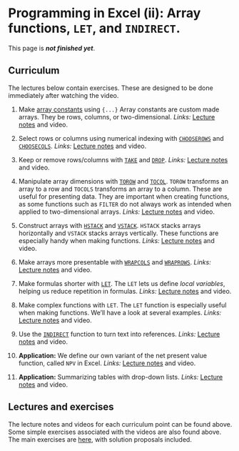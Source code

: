 # Programming in Excel (ii): Array functions, `LET`, and `INDIRECT`.

::: callout-important
This page is ***not finished yet***.
:::

## Curriculum

The lectures below contain exercises. These are designed to be done immediately after watching the video.

1. Make [array constants](https://exceljet.net/glossary/array-constant) using `{...}` Array constants are custom made arrays. They be rows, columns, or two-dimensional. *Links:* [Lecture notes](https://github.com/BI-DS/ELE-3915/blob/main/slides/lecture05/array_constants.xlsx) and video. 

2. Select rows or columns using numerical indexing with [`CHOOSEROWS`](https://exceljet.net/functions/chooserows-function) and [`CHOOSECOLS`](https://exceljet.net/functions/choosecols-function).  *Links:* [Lecture notes](https://github.com/BI-DS/ELE-3915/blob/main/slides/lecture05/choosecols_chooserows.xlsx)  and video. 

3. Keep or remove rows/columns with [`TAKE`](https://exceljet.net/functions/take-function) and [`DROP`](https://exceljet.net/functions/drop-function). *Links:* [Lecture notes](https://github.com/BI-DS/ELE-3915/blob/main/slides/lecture05/take_drop.xlsx) and video. 

4. Manipulate array dimensions with [`TOROW`](https://exceljet.net/functions/torow-function) and [`TOCOL`](https://exceljet.net/functions/tocol-function). `TOROW` transforms an array to a row and `TOCOLS` transforms an array to a column. These are useful for presenting data. They are important when creating functions, as some functions such as `FILTER` do not always work as intended when applied to two-dimensional arrays.  *Links:* [Lecture notes](https://github.com/BI-DS/ELE-3915/blob/main/slides/lecture05/torow_tocol.xlsx) and video. 

5. Construct arrays with [`HSTACK`](https://exceljet.net/functions/hstack-function) and [`VSTACK`](https://exceljet.net/functions/vstack-function).
`HSTACK` stacks arrays horizontally and `VSTACK` stacks arrays vertically. These functions are especially handy when making functions. *Links:* [Lecture notes](https://github.com/BI-DS/ELE-3915/blob/main/slides/lecture05/hstack_vstack.xlsx) and video. 

6. Make arrays more presentable with [`WRAPCOLS`](https://exceljet.net/functions/wrapcols-function) and [`WRAPROWS`](https://exceljet.net/functions/wraprows-function). *Links:* [Lecture notes](https://github.com/BI-DS/ELE-3915/blob/main/slides/lecture05/wrapcols_wraprows.xlsx) and video. 

7. Make formulas shorter with [`LET`](https://exceljet.net/functions/let-function). The `LET` lets us define *local variables*, helping us reduce repetition in formulas. *Links:* [Lecture notes](https://github.com/BI-DS/ELE-3915/blob/main/slides/lecture05/let_simple_formulas.xlsx) and video. 

8. Make complex functions with `LET`. The `LET` function is especially useful when making functions. We'll have a look at several examples. *Links:* [Lecture notes](https://github.com/BI-DS/ELE-3915/blob/main/slides/lecture05/let_complex_functions.xlsx) and video. 

9. Use the [`INDIRECT`](https://exceljet.net/functions/indirect-function) function to turn text into references. *Links:* [Lecture notes](https://github.com/BI-DS/ELE-3915/blob/main/slides/lecture05/indirect_function.xlsx) and video. 

10. **Application:** We define our own variant of the net present value function, called `NPV` in Excel. *Links:* [Lecture notes](https://github.com/BI-DS/ELE-3915/blob/main/slides/lecture05/your_own_npv.xlsx) and video. 

11. **Application:** Summarizing tables with drop-down lists. *Links:* [Lecture notes](https://github.com/BI-DS/ELE-3915/blob/main/slides/lecture05/summarizing_tables.xlsx) and video. 

## Lectures and exercises
The lecture notes and videos for each curriculum point can be found above. Some simple exercises associated with the videos are also found above. The main exercises are [here](https://github.com/BI-DS/ELE-3915/blob/main/exercises/exercises05.xlsx), with solution proposals included.